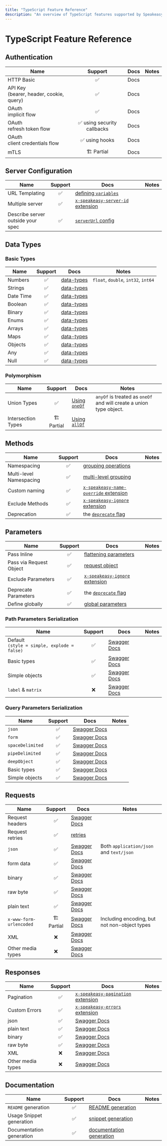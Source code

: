 ```yaml
---
title: "TypeScript Feature Reference"
description: "An overview of TypeScript features supported by Speakeasy for SDK generation from an OpenAPI / Swagger spec."
---
```


# TypeScript Feature Reference

## Authentication

|    Name    | Support |  Docs  |   Notes |
|------------|:---:|------------------|---------
| HTTP Basic |   ✅    |     Docs         |         |
| API Key <br /> (bearer, header, cookie, query) |   ✅    |     Docs         |         |
| OAuth <br /> implicit flow |   ✅    |     Docs         |         |
| OAuth <br /> refresh token flow |   ✅ using security callbacks    |     Docs         |         |
| OAuth <br /> client credentials flow |   ✅ using hooks    |     Docs         |         |
| mTLS |   🏗️ Partial    |     Docs         |         |

## Server Configuration

|       Name     | Support |  Docs  |   Notes |
|----------------|:-------:|--------------|--------|
| URL Templating |    ✅    | [defining `variables`](/docs/customize-sdks/servers#use-templated-urls) |  |
| Multiple server|    ✅    | [`x-speakeasy-server-id` extension](/docs/customize-sdks/servers#declare-multiple-servers) |  |
| Describe server <br /> outside your spec  | ✅    | [`serverUrl` config](/docs/customize-sdks/servers#declare-base-server-url) |  |

## Data Types

### Basic Types

| Name | Support |  Docs  |   Notes |
|------|:-------:|--------------|--------|
| Numbers |    ✅    | [data-types](https://swagger.io/docs/specification/data-models/data-types/#numbers) | `float`, `double`, `int32`, `int64` |
| Strings |    ✅    | [data-types](https://swagger.io/docs/specification/data-models/data-types/#strings) |  |
| Date Time |    ✅    | [data-types](https://swagger.io/docs/specification/data-models/data-types/#date-time) |  |
| Boolean |    ✅    | [data-types](https://swagger.io/docs/specification/data-models/data-types/#booleans) |  |
| Binary |    ✅    | [data-types](https://swagger.io/docs/specification/data-models/data-types/#binary) |  |
| Enums |    ✅    | [data-types](https://swagger.io/docs/specification/data-models/data-types/#enumerations) |  |
| Arrays |    ✅    | [data-types](https://swagger.io/docs/specification/data-models/data-types/#arrays) |  |
| Maps |    ✅    | [data-types](https://swagger.io/docs/specification/data-models/data-types/#maps) |  |
| Objects |    ✅    | [data-types](https://swagger.io/docs/specification/data-models/data-types/#objects) |  |
| Any |    ✅    | [data-types](https://swagger.io/docs/specification/data-models/data-types/#any) |  |
| Null |    ✅    | [data-types](https://swagger.io/docs/specification/data-models/data-types/#nil) |  |

### Polymorphism

| Name | Support |  Docs  |   Notes |
|------|:-------:|--------------|--------|
| Union Types |    ✅    | [Using `oneOf`](https://swagger.io/docs/specification/data-models/oneof-anyof-allof-not/#oneof) | `anyOf` is treated as `oneOf` and will create a union type object. |
| Intersection Types |   🏗️ Partial     | [Using `allOf`](https://swagger.io/docs/specification/data-models/oneof-anyof-allof-not/#allof) |  |


## Methods

|     Name    | Support |  Docs  |   Notes |
|-------------|:-------:|--------------|--------|
| Namespacing |    ✅    | [grouping operations](/docs/customize-sdks/namespaces) |  |
| Multi-level Namespacing |    ✅    | [multi-level grouping](/docs/customize-sdks/namespaces#define-multi-level-namespaces) |  |
| Custom naming|    ✅    | [`x-speakeasy-name-override` extension](/docs/customize-sdks/methods#change-method-names) |  |
| Exclude Methods |    ✅    | [`x-speakeasy-ignore` extension](/docs/customize-sdks/methods#exclude-methods-from-sdk) |  |
| Deprecation |    ✅    | the [`deprecate` flag](/docs/customize-sdks/methods#deprecate-methods) |  |

## Parameters

|     Name    | Support |  Docs  |   Notes |
|-------------|:-------:|--------------|--------|
| Pass Inline |    ✅    | [flattening parameters](/docs/customize-sdks/methods#configuring-method-signatures) |  |
| Pass via Request Object |    ✅    | [request object](/docs/customize-sdks/methods#configuring-method-signatures) |  |
| Exclude Parameters |    ✅    | [`x-speakeasy-ignore` extension](/docs/customize-sdks/methods#exclude-parameters-from-signatures) |  |
| Deprecate Parameters |    ✅    | the [`deprecate` flag](/docs/customize-sdks/deprecations#deprecate-parameters) |  |
| Define globally |    ✅    | [global parameters](/docs/customize-sdks/globals) |  |

### Path Parameters Serialization

|     Name    | Support |  Docs  |   Notes |
|-------------|:-------:|--------------|--------|
| Default <br /> `(style = simple, explode = false)` |    ✅    | [Swagger Docs](https://swagger.io/docs/specification/serialization/#path/) |  |
| Basic types |    ✅    | [Swagger Docs](https://swagger.io/docs/specification/serialization/#path/) |  |
| Simple objects |    ✅    | [Swagger Docs](https://swagger.io/docs/specification/serialization/#path/) |  |
| `label` & `matrix` |    ❌    | [Swagger Docs](https://swagger.io/docs/specification/serialization/#path/) |  |

### Query Parameters Serialization

|     Name    | Support |  Docs  |   Notes |
|-------------|:-------:|--------------|--------|
| `json` |    ✅    | [Swagger Docs](https://swagger.io/docs/specification/serialization/#query/) |  |
| `form` |    ✅    | [Swagger Docs](https://swagger.io/docs/specification/serialization/#query/) |  |
| `spaceDelimited` |    ✅    | [Swagger Docs](https://swagger.io/docs/specification/serialization/#query/) |  |
| `pipeDelimited` |    ✅    | [Swagger Docs](https://swagger.io/docs/specification/serialization/#query/) |  |
| `deepObject` |    ✅    | [Swagger Docs](https://swagger.io/docs/specification/serialization/#query/) |  |
| Basic types |    ✅    | [Swagger Docs](https://swagger.io/docs/specification/serialization/#query/) |  |
| Simple objects |    ✅    | [Swagger Docs](https://swagger.io/docs/specification/serialization/#query/) |  |

## Requests

|     Name    | Support |  Docs  |   Notes |
|-------------|:-------:|--------------|--------|
| Request headers |    ✅    | [Swagger Docs](https://swagger.io/docs/specification/serialization/#header/) |  |
| Request retries |    ✅    | [retries](/docs/customize-sdks/retries) |  |
| `json` |    ✅    | [Swagger Docs](https://swagger.io/docs/specification/serialization/#request-body/) | Both `application/json` and `text/json`  |
| form data |    ✅    | [Swagger Docs](https://swagger.io/docs/specification/serialization/#request-body/) |  |
| binary |    ✅    | [Swagger Docs](https://swagger.io/docs/specification/serialization/#request-body/) |  |
| raw byte |    ✅    | [Swagger Docs](https://swagger.io/docs/specification/serialization/#request-body/) |  |
| plain text |    ✅    | [Swagger Docs](https://swagger.io/docs/specification/serialization/#request-body/) |  |
| `x-www-form-urlencoded` |    🏗️ Partial    | [Swagger Docs](https://swagger.io/docs/specification/serialization/#request-body/) | Including encoding, but not non-object types |
| XML |    ❌    | [Swagger Docs](https://swagger.io/docs/specification/serialization/#request-body/) |  |
| Other media types |    ❌    | [Swagger Docs](https://swagger.io/docs/specification/serialization/#request-body/) |  |

## Responses

|     Name    | Support |  Docs  |   Notes |
|-------------|:-------:|--------------|--------|
| Pagination |    ✅    | [`x-speakeasy-pagination` extension](/docs/customize-sdks/pagination) |  |
| Custom Errors |    ✅    | [`x-speakeasy-errors` extension](/docs/customize-sdks/errors) |  |
| json |    ✅    | [Swagger Docs](https://swagger.io/docs/specification/serialization/#response/) |  |
| plain text |    ✅    | [Swagger Docs](https://swagger.io/docs/specification/serialization/#response/) |  |
| binary |    ✅    | [Swagger Docs](https://swagger.io/docs/specification/serialization/#response/) |  |
| raw byte |    ✅    | [Swagger Docs](https://swagger.io/docs/specification/serialization/#response/) |  |
| XML |    ❌    | [Swagger Docs](https://swagger.io/docs/specification/serialization/#response/) |  |
| Other media types   |    ❌    | [Swagger Docs](https://swagger.io/docs/specification/serialization/#response/) |  |

## Documentation

|     Name    | Support |  Docs  |   Notes |
|-------------|:-------:|--------------|--------|
|  `README` generation |    ✅    | [README generation](/docs/customize-sdks/sdk-docs) |  |
|  Usage Snippet generation |    ✅    | [snippet generation](/docs/customize-sdks/sdk-docs#usage-examples) |  |
|  Documentation generation |    ✅    | [documentation generation](/docs/customize-sdks/sdk-docs) |  |